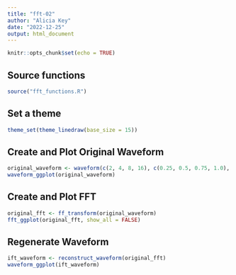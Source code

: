 ```yaml
---
title: "fft-02"
author: "Alicia Key"
date: "2022-12-25"
output: html_document
---
```


```r
knitr::opts_chunk$set(echo = TRUE)
```

## Source functions

```r
source("fft_functions.R")
```

## Set a theme

```r
theme_set(theme_linedraw(base_size = 15))
```

## Create and Plot Original Waveform

```r
original_waveform <- waveform(c(2, 4, 8, 16), c(0.25, 0.5, 0.75, 1.0), decay_tau = 0.5)
waveform_ggplot(original_waveform)
```

## Create and Plot FFT

```r
original_fft <- ff_transform(original_waveform)
fft_ggplot(original_fft, show_all = FALSE)
```

## Regenerate Waveform

```r
ift_waveform <- reconstruct_waveform(original_fft)
waveform_ggplot(ift_waveform)
```
